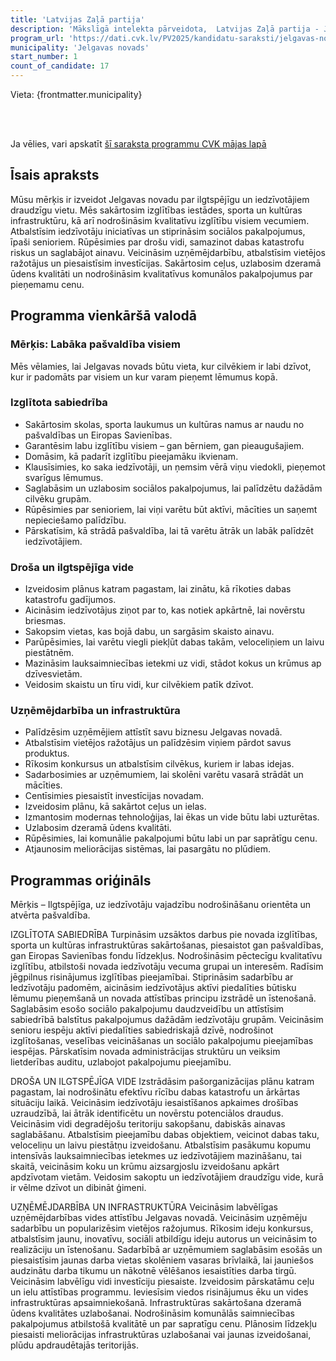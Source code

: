 ```yaml
---
title: 'Latvijas Zaļā partija'
description: 'Mākslīgā intelekta pārveidota,  Latvijas Zaļā partija - Jelgavas novads programma vienkāršā valodā'
program_url: 'https://dati.cvk.lv/PV2025/kandidatu-saraksti/jelgavas-novads/latvijas-zala-partija'
municipality: 'Jelgavas novads'
start_number: 1
count_of_candidate: 17
---
```



Vieta: {frontmatter.municipality}<br/>

<Badge text="Izglītības pieejamība" variant="note" size="small" /> <Badge text="Droša vide" variant="note" size="small" /> <Badge text="Ilgtspējīga attīstība" variant="note" size="small" /> <Badge text="Uzņēmējdarbības atbalsts" variant="note" size="small" /> <Badge text="Infrastruktūras uzlabošana" variant="note" size="small" />

<br/><br/> 

<Card title='Šis ir mākslīga intelekta ģenerēts apraksts' icon='starlight'>
    Ja vēlies, vari apskatīt <a href={frontmatter.program_url} target='_blank'>šī saraksta programmu CVK mājas lapā</a>
    </Card>

## Īsais apraksts

Mūsu mērķis ir izveidot Jelgavas novadu par ilgtspējīgu un iedzīvotājiem draudzīgu vietu. Mēs sakārtosim izglītības iestādes, sporta un kultūras infrastruktūru, kā arī nodrošināsim kvalitatīvu izglītību visiem vecumiem. Atbalstīsim iedzīvotāju iniciatīvas un stiprināsim sociālos pakalpojumus, īpaši senioriem. Rūpēsimies par drošu vidi, samazinot dabas katastrofu riskus un saglabājot ainavu. Veicināsim uzņēmējdarbību, atbalstīsim vietējos ražotājus un piesaistīsim investīcijas. Sakārtosim ceļus, uzlabosim dzeramā ūdens kvalitāti un nodrošināsim kvalitatīvus komunālos pakalpojumus par pieņemamu cenu.

## Programma vienkāršā valodā

### Mērķis: Labāka pašvaldība visiem

Mēs vēlamies, lai Jelgavas novads būtu vieta, kur cilvēkiem ir labi dzīvot, kur ir padomāts par visiem un kur varam pieņemt lēmumus kopā.

### Izglītota sabiedrība

*   Sakārtosim skolas, sporta laukumus un kultūras namus ar naudu no pašvaldības un Eiropas Savienības.
*   Garantēsim labu izglītību visiem – gan bērniem, gan pieaugušajiem.
*   Domāsim, kā padarīt izglītību pieejamāku ikvienam.
*   Klausīsimies, ko saka iedzīvotāji, un ņemsim vērā viņu viedokli, pieņemot svarīgus lēmumus.
*   Saglabāsim un uzlabosim sociālos pakalpojumus, lai palīdzētu dažādām cilvēku grupām.
*   Rūpēsimies par senioriem, lai viņi varētu būt aktīvi, mācīties un saņemt nepieciešamo palīdzību.
*   Pārskatīsim, kā strādā pašvaldība, lai tā varētu ātrāk un labāk palīdzēt iedzīvotājiem.

### Droša un ilgtspējīga vide

*   Izveidosim plānus katram pagastam, lai zinātu, kā rīkoties dabas katastrofu gadījumos.
*   Aicināsim iedzīvotājus ziņot par to, kas notiek apkārtnē, lai novērstu briesmas.
*   Sakopsim vietas, kas bojā dabu, un sargāsim skaisto ainavu.
*   Parūpēsimies, lai varētu viegli piekļūt dabas takām, veloceliņiem un laivu piestātnēm.
*   Mazināsim lauksaimniecības ietekmi uz vidi, stādot kokus un krūmus ap dzīvesvietām.
*   Veidosim skaistu un tīru vidi, kur cilvēkiem patīk dzīvot.

### Uzņēmējdarbība un infrastruktūra

*   Palīdzēsim uzņēmējiem attīstīt savu biznesu Jelgavas novadā.
*   Atbalstīsim vietējos ražotājus un palīdzēsim viņiem pārdot savus produktus.
*   Rīkosim konkursus un atbalstīsim cilvēkus, kuriem ir labas idejas.
*   Sadarbosimies ar uzņēmumiem, lai skolēni varētu vasarā strādāt un mācīties.
*   Centīsimies piesaistīt investīcijas novadam.
*   Izveidosim plānu, kā sakārtot ceļus un ielas.
*   Izmantosim modernas tehnoloģijas, lai ēkas un vide būtu labi uzturētas.
*   Uzlabosim dzeramā ūdens kvalitāti.
*   Rūpēsimies, lai komunālie pakalpojumi būtu labi un par saprātīgu cenu.
*   Atjaunosim meliorācijas sistēmas, lai pasargātu no plūdiem.

## Programmas oriģināls

Mērķis – Ilgtspējīga, uz iedzīvotāju vajadzību nodrošināšanu orientēta un atvērta pašvaldība.

IZGLĪTOTA SABIEDRĪBA
Turpināsim uzsāktos darbus pie novada izglītības, sporta un kultūras infrastruktūras sakārtošanas, piesaistot gan pašvaldības, gan Eiropas Savienības fondu līdzekļus.
Nodrošināsim pēctecīgu kvalitatīvu izglītību, atbilstoši novada iedzīvotāju vecuma grupai un interesēm.
Radīsim jēgpilnus risinājumus izglītības pieejamībai.
Stiprināsim sadarbību ar Iedzīvotāju padomēm, aicināsim iedzīvotājus aktīvi piedalīties būtisku lēmumu pieņemšanā un novada attīstības principu izstrādē un īstenošanā.
Saglabāsim esošo sociālo pakalpojumu daudzveidību un attīstīsim sabiedrībā balstītus pakalpojumus dažādām iedzīvotāju grupām.
Veicināsim senioru iespēju aktīvi piedalīties sabiedriskajā dzīvē, nodrošinot izglītošanas, veselības veicināšanas un sociālo pakalpojumu pieejamības iespējas.
Pārskatīsim novada administrācijas struktūru un veiksim lietderības auditu, uzlabojot pakalpojumu pieejamību.

DROŠA UN ILGTSPĒJĪGA VIDE
Izstrādāsim pašorganizācijas plānu katram pagastam, lai nodrošinātu efektīvu rīcību dabas katastrofu un ārkārtas situāciju laikā.
Veicināsim iedzīvotāju iesaistīšanos apkaimes drošības uzraudzībā, lai ātrāk identificētu un novērstu potenciālos draudus.
Veicināsim vidi degradējošu teritoriju sakopšanu, dabiskās ainavas saglabāšanu.
Atbalstīsim pieejamību dabas objektiem, veicinot dabas taku, veloceliņu un laivu piestātņu izveidošanu.
Atbalstīsim pasākumu kopumu intensīvās lauksaimniecības ietekmes uz iedzīvotājiem mazināšanu, tai skaitā, veicināsim koku un krūmu aizsargjoslu izveidošanu apkārt apdzīvotam vietām.
Veidosim sakoptu un iedzīvotājiem draudzīgu vide, kurā ir vēlme dzīvot un dibināt ģimeni.

UZŅĒMĒJDARBĪBA UN INFRASTRUKTŪRA
Veicināsim labvēlīgas uzņēmējdarbības vides attīstību Jelgavas novadā.
Veicināsim uzņēmēju sadarbību un popularizēsim vietējos ražojumus.
Rīkosim ideju konkursus, atbalstīsim jaunu, inovatīvu, sociāli atbildīgu ideju autorus un veicināsim to realizāciju un īstenošanu.
Sadarbībā ar uzņēmumiem saglabāsim esošās un piesaistīsim jaunas darba vietas skolēniem vasaras brīvlaikā, lai jauniešos audzinātu darba tikumu un nākotnē vēlēšanos iesaistīties darba tirgū.
Veicināsim labvēlīgu vidi investīciju piesaiste.
Izveidosim pārskatāmu ceļu un ielu attīstības programmu.
Ieviesīsim viedos risinājumus ēku un vides infrastruktūras apsaimniekošanā.
Infrastruktūras sakārtošana dzeramā ūdens kvalitātes uzlabošanai.
Nodrošināsim komunālās saimniecības pakalpojumus atbilstošā kvalitātē un par sapratīgu cenu.
Plānosim līdzekļu piesaisti meliorācijas infrastruktūras uzlabošanai vai jaunas izveidošanai, plūdu apdraudētajās teritorijās.
